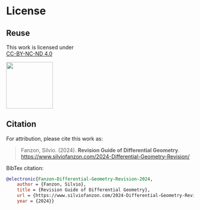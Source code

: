 # License {.unnumbered}

## Reuse {.unnumbered}

This work is licensed under  
[CC-BY-NC-ND 4.0](http://creativecommons.org/licenses/by-nc-nd/4.0/)



![](/images/by-nc-nd.png){width=1.3in}



## Citation {.unnumbered}

For attribution, please cite this work as:

> Fanzon, Silvio. (2024). **Revision Guide of Differential Geometry**.  
[https://www.silviofanzon.com/2024-Differential-Geometry-Revision/](https://www.silviofanzon.com/2024-Differential-Geometry-Revision/)


BibTex citation:


```bibtex
@electronic{Fanzon-Differential-Geometry-Revision-2024,
	author = {Fanzon, Silvio},
	title = {Revision Guide of Differential Geometry},
	url = {https://www.silviofanzon.com/2024-Differential-Geometry-Revision/},
	year = {2024}}
```